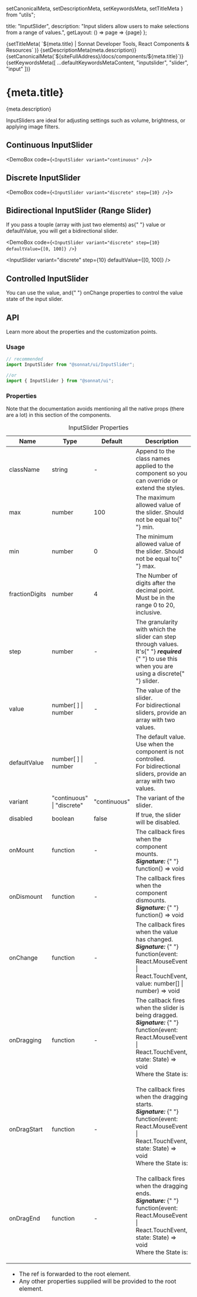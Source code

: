   setCanonicalMeta,
  setDescriptionMeta,
  setKeywordsMeta,
  setTitleMeta
} from "utils";

  title: "InputSlider",
  description:
    "Input sliders allow users to make selections from a range of values.",
  getLayout: () => page => <WithSidebar>{page}</WithSidebar>
};

<Head>
  {setTitleMeta(
    `${meta.title} | Sonnat Developer Tools, React Components & Resources`
  )}
  {setDescriptionMeta(meta.description)}
  {setCanonicalMeta(`${siteFullAddress}/docs/components/${meta.title}`)}
  {setKeywordsMeta([
    ...defaultKeywordsMetaContent,
    "inputslider",
    "slider",
    "input"
  ])}
</Head>

<h1>
  <span>{meta.title}</span>
  <AnchorButton anchorId="overview" />
  <PageEditButton href={`pages/docs/components/${meta.title}.mdx`} />
</h1>

<p>{meta.description}</p>

<p>
  InputSliders are ideal for adjusting settings such as volume, brightness, or
  applying image filters.
</p>

<h2>
  <span>Continuous InputSlider</span>
  <AnchorButton anchorId="continuous-inputslider" />
</h2>

<DemoBox code={`<InputSlider variant="continuous" />`}>
  <InputSlider variant="continuous" />
</DemoBox>

<h2>
  <span>Discrete InputSlider</span>
  <AnchorButton anchorId="discrete-inputslider" />
</h2>

<DemoBox code={`<InputSlider variant="discrete" step={10} />`}>
  <InputSlider variant="discrete" step={10} />
</DemoBox>

<h2>
  <span>Bidirectional InputSlider (Range Slider)</span>
  <AnchorButton anchorId="bidirectional-inputslider" />
</h2>

<p>
  If you pass a touple (array with just two elements) as{" "}
  <inlineCode>value</inlineCode> or <inlineCode>defaultValue</inlineCode>, you
  will get a bidirectional slider.
</p>

<DemoBox
  code={`<InputSlider variant="discrete" step={10} defaultValue={[0, 100]} />`}
>
  <InputSlider variant="discrete" step={10} defaultValue={[0, 100]} />
</DemoBox>

<h2>
  <span>Controlled InputSlider</span>
  <AnchorButton anchorId="controlled-inputslider" />
</h2>

<p>
  You can use the <inlineCode>value</inlineCode>, and{" "}
  <inlineCode>onChange</inlineCode> properties to control the value state of the
  input slider.
</p>

<InputSliderControlledDemo />

<h2>
  <span>API</span>
  <AnchorButton anchorId="api" />
</h2>

<p>Learn more about the properties and the customization points.</p>

<h3>
  <span>Usage</span>
  <AnchorButton anchorId="usage" />
</h3>

```typescript
// recommended
import InputSlider from "@sonnat/ui/InputSlider";

//or
import { InputSlider } from "@sonnat/ui";
```

<h3>
  <span>Properties</span>
  <AnchorButton anchorId="properties" />
</h3>

<p>
  Note that the documentation avoids mentioning all the native props (there are
  a lot) in this section of the components.
</p>

<table cols={4}>
  <caption>InputSlider Properties</caption>
  <thead>
    <tr>
      <th>Name</th>
      <th>Type</th>
      <th>Default</th>
      <th>Description</th>
    </tr>
  </thead>
  <tbody>
    <tr>
      <td>className</td>
      <td>string</td>
      <td>-</td>
      <td>
        Append to the class names applied to the component so you can override
        or extend the styles.
      </td>
    </tr>
    <tr>
      <td>max</td>
      <td>number</td>
      <td>100</td>
      <td>
        The maximum allowed value of the slider. Should not be equal to{" "}
        <inlineCode>min</inlineCode>.
      </td>
    </tr>
    <tr>
      <td>min</td>
      <td>number</td>
      <td>0</td>
      <td>
        The minimum allowed value of the slider. Should not be equal to{" "}
        <inlineCode>max</inlineCode>.
      </td>
    </tr>
    <tr>
      <td>fractionDigits</td>
      <td>number</td>
      <td>4</td>
      <td>
        The Number of digits after the decimal point. Must be in the range 0 to
        20, inclusive.
      </td>
    </tr>
    <tr>
      <td>step</td>
      <td>number</td>
      <td>-</td>
      <td>
        The granularity with which the slider can step through values.
        <br />
        It's{" "}
        <em>
          <strong>required</strong>
        </em>{" "}
        to use this when you are using a <inlineCode>discrete</inlineCode>{" "}
        slider.
      </td>
    </tr>
    <tr>
      <td>value</td>
      <td>number[ ] | number</td>
      <td>-</td>
      <td>
        The value of the slider.
        <br />
        For <inlineCode>bidirectional</inlineCode> sliders, provide an array
        with two values.
      </td>
    </tr>
    <tr>
      <td>defaultValue</td>
      <td>number[ ] | number</td>
      <td>-</td>
      <td>
        The default value. Use when the component is not controlled.
        <br />
        For <inlineCode>bidirectional</inlineCode> sliders, provide an array
        with two values.
      </td>
    </tr>
    <tr>
      <td>variant</td>
      <td>
        "continuous"
        <br />| "discrete"
      </td>
      <td>"continuous"</td>
      <td>The variant of the slider.</td>
    </tr>
    <tr>
      <td>disabled</td>
      <td>boolean</td>
      <td>false</td>
      <td>
        If <inlineCode>true</inlineCode>, the slider will be disabled.
      </td>
    </tr>
    <tr>
      <td>onMount</td>
      <td>function</td>
      <td>-</td>
      <td>
        The callback fires when the component mounts.
        <br />
        <em>
          <strong>Signature:</strong>
        </em>{" "}
        <inlineCode>function() => void</inlineCode>
      </td>
    </tr>
    <tr>
      <td>onDismount</td>
      <td>function</td>
      <td>-</td>
      <td>
        The callback fires when the component dismounts.
        <br />
        <em>
          <strong>Signature:</strong>
        </em>{" "}
        <inlineCode>function() => void</inlineCode>
      </td>
    </tr>
    <tr>
      <td>onChange</td>
      <td>function</td>
      <td>-</td>
      <td>
        The callback fires when the value has changed.
        <br />
        <em>
          <strong>Signature:</strong>
        </em>{" "}
        <inlineCode>
          function(event: React.MouseEvent | React.TouchEvent, value: number[] |
          number) => void
        </inlineCode>
      </td>
    </tr>
    <tr>
      <td>onDragging</td>
      <td>function</td>
      <td>-</td>
      <td>
        The callback fires when the slider is being dragged.
        <br />
        <em>
          <strong>Signature:</strong>
        </em>{" "}
        <inlineCode>
          function(event: React.MouseEvent | React.TouchEvent, state: State) =>
          void
        </inlineCode>
        <br />
        Where the <inlineCode>State</inlineCode> is:
        <Code
          codeBlock
          children={`interface HandleState {
  active: boolean;
  currentX: number;
  initialX: number;
  offsetX: number;
  zIndex: number;
};\n
interface State {
  sup: HandleState & { right: number };
  inf: HandleState & { left: number };
  track: { right: number; left: number };
};`}
        />
      </td>
    </tr>
    <tr>
      <td>onDragStart</td>
      <td>function</td>
      <td>-</td>
      <td>
        The callback fires when the dragging starts.
        <br />
        <em>
          <strong>Signature:</strong>
        </em>{" "}
        <inlineCode>
          function(event: React.MouseEvent | React.TouchEvent, state: State) =>
          void
        </inlineCode>
        <br />
        Where the <inlineCode>State</inlineCode> is:
        <Code
          codeBlock
          children={`interface HandleState {
  active: boolean;
  currentX: number;
  initialX: number;
  offsetX: number;
  zIndex: number;
};\n
interface State {
  sup: HandleState & { right: number };
  inf: HandleState & { left: number };
  track: { right: number; left: number };
};`}
        />
      </td>
    </tr>
    <tr>
      <td>onDragEnd</td>
      <td>function</td>
      <td>-</td>
      <td>
        The callback fires when the dragging ends.
        <br />
        <em>
          <strong>Signature:</strong>
        </em>{" "}
        <inlineCode>
          function(event: React.MouseEvent | React.TouchEvent, state: State) =>
          void
        </inlineCode>
        <br />
        Where the <inlineCode>State</inlineCode> is:
        <Code
          codeBlock
          children={`interface HandleState {
  active: boolean;
  currentX: number;
  initialX: number;
  offsetX: number;
  zIndex: number;
};\n
interface State {
  sup: HandleState & { right: number };
  inf: HandleState & { left: number };
  track: { right: number; left: number };
};`}
        />
      </td>
    </tr>
  </tbody>
  <tfoot>
    <tr>
      <td colSpan="4">
        <ul>
          <li>
            The <inlineCode>ref</inlineCode> is forwarded to the root element.
          </li>
          <li>
            Any other properties supplied will be provided to the root element.
          </li>
        </ul>
      </td>
    </tr>
  </tfoot>
</table>
